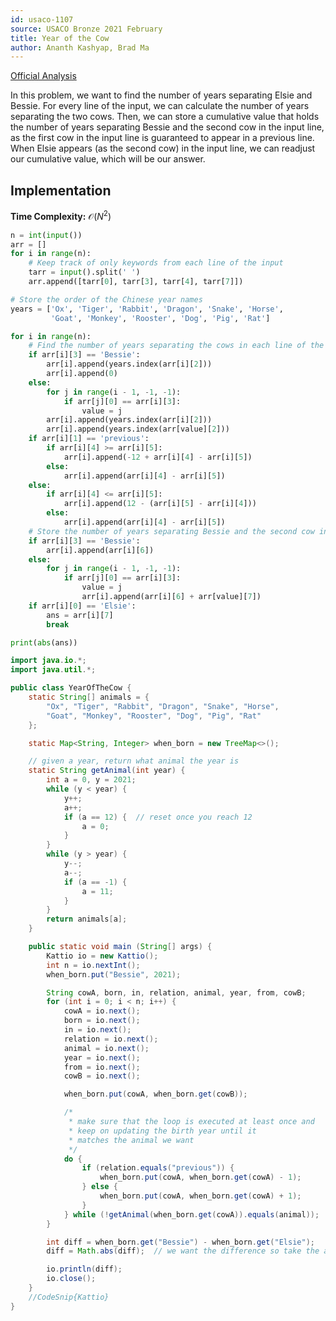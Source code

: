 ```yaml
---
id: usaco-1107
source: USACO Bronze 2021 February
title: Year of the Cow
author: Ananth Kashyap, Brad Ma
---
```


[Official Analysis](http://www.usaco.org/current/data/sol_prob1_bronze_feb21.html)

In this problem, we want to find the number of years separating Elsie and Bessie. For every line of the input, we can calculate the number of years separating the two cows. Then, we can store a cumulative value that holds the number of years separating Bessie and the second cow in the input line, as the first cow in the input line is guaranteed to appear in a previous line. When Elsie appears (as the second cow) in the input line, we can readjust our cumulative value, which will be our answer.

## Implementation

**Time Complexity:** $\mathcal{O}(N^2)$

<LanguageSection>

<PySection>

```python
n = int(input())
arr = []
for i in range(n):
	# Keep track of only keywords from each line of the input
	tarr = input().split(' ')
	arr.append([tarr[0], tarr[3], tarr[4], tarr[7]])

# Store the order of the Chinese year names
years = ['Ox', 'Tiger', 'Rabbit', 'Dragon', 'Snake', 'Horse',
		 'Goat', 'Monkey', 'Rooster', 'Dog', 'Pig', 'Rat']

for i in range(n):
	# Find the number of years separating the cows in each line of the input
	if arr[i][3] == 'Bessie':
		arr[i].append(years.index(arr[i][2]))
		arr[i].append(0)
	else:
		for j in range(i - 1, -1, -1):
			if arr[j][0] == arr[i][3]:
				value = j
		arr[i].append(years.index(arr[i][2]))
		arr[i].append(years.index(arr[value][2]))
	if arr[i][1] == 'previous':
		if arr[i][4] >= arr[i][5]:
			arr[i].append(-12 + arr[i][4] - arr[i][5])
		else:
			arr[i].append(arr[i][4] - arr[i][5])
	else:
		if arr[i][4] <= arr[i][5]:
			arr[i].append(12 - (arr[i][5] - arr[i][4]))
		else:
			arr[i].append(arr[i][4] - arr[i][5])
	# Store the number of years separating Bessie and the second cow in the line
	if arr[i][3] == 'Bessie':
		arr[i].append(arr[i][6])
	else:
		for j in range(i - 1, -1, -1):
			if arr[j][0] == arr[i][3]:
				value = j
				arr[i].append(arr[i][6] + arr[value][7])
	if arr[i][0] == 'Elsie':
		ans = arr[i][7]
		break

print(abs(ans))
```

</PySection>
	
<JavaSection>
	
```java
import java.io.*;
import java.util.*;

public class YearOfTheCow {
	static String[] animals = {
		"Ox", "Tiger", "Rabbit", "Dragon", "Snake", "Horse",
		"Goat", "Monkey", "Rooster", "Dog", "Pig", "Rat"
	};

	static Map<String, Integer> when_born = new TreeMap<>();

	// given a year, return what animal the year is
	static String getAnimal(int year) {
		int a = 0, y = 2021;
		while (y < year) {
			y++;
			a++;
			if (a == 12) {  // reset once you reach 12
				a = 0;
			}
		}
		while (y > year) {
			y--;
			a--;
			if (a == -1) {
				a = 11;
			}
		}
		return animals[a];
	}

	public static void main (String[] args) {
		Kattio io = new Kattio();
		int n = io.nextInt();
		when_born.put("Bessie", 2021);

		String cowA, born, in, relation, animal, year, from, cowB;
		for (int i = 0; i < n; i++) {
			cowA = io.next();
			born = io.next();
			in = io.next();
			relation = io.next();
			animal = io.next();
			year = io.next();
			from = io.next();
			cowB = io.next();

			when_born.put(cowA, when_born.get(cowB));

			/*
			 * make sure that the loop is executed at least once and
			 * keep on updating the birth year until it
			 * matches the animal we want
			 */
			do {
				if (relation.equals("previous")) {
					when_born.put(cowA, when_born.get(cowA) - 1);
				} else {
					when_born.put(cowA, when_born.get(cowA) + 1);
				}
			} while (!getAnimal(when_born.get(cowA)).equals(animal));
		}

		int diff = when_born.get("Bessie") - when_born.get("Elsie");
		diff = Math.abs(diff);  // we want the difference so take the absolute value

		io.println(diff);
		io.close();
	}
	//CodeSnip{Kattio}
}
```
	
</JavaSection>

</LanguageSection>

